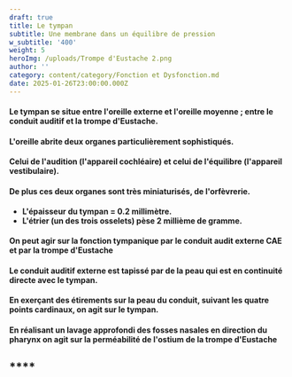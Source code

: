 ```yaml
---
draft: true
title: Le tympan
subtitle: Une membrane dans un équilibre de pression
w_subtitle: '400'
weight: 5
heroImg: /uploads/Trompe d'Eustache 2.png
author: ''
category: content/category/Fonction et Dysfonction.md
date: 2025-01-26T23:00:00.000Z
---
```


#### Le tympan se situe entre l'oreille externe et l'oreille moyenne ; entre le conduit auditif et la trompe d'Eustache.

<Space height={15} />

#### L'oreille abrite deux organes particulièrement sophistiqués.

#### Celui de l'audition (l'appareil cochléaire) et celui de l'équilibre (l'appareil vestibulaire). 

#### De plus ces deux organes  sont très miniaturisés, de l'orfèvrerie.

<Space height={15} />

* **L'épaisseur du tympan = 0.2 millimètre.**
* **L'étrier (un des trois osselets) pèse 2 millième de gramme.**

<Space height={15} />

#### On peut agir sur la fonction tympanique par le conduit audit externe CAE et par la trompe d'Eustache

<Space height={15} />

#### Le conduit auditif externe est tapissé par de la peau qui est en continuité directe avec le tympan.

#### En exerçant  des étirements  sur la peau du conduit, suivant les quatre points cardinaux, on agit sur le tympan.

#### En réalisant un lavage approfondi des fosses nasales en direction du pharynx on agit sur la perméabilité de l'ostium de la trompe d'Eustache

## ****
